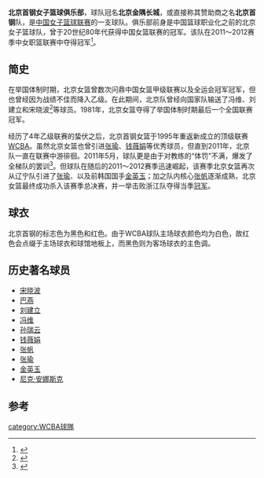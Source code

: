 {{中国篮球职业联赛 team 
| color1        = Black
| color2        = #E60000
| logo          = Beijinglvlan.jpeg
| pixels        = 150px
| 建队时间      = 1989年
| 联赛          = [[中国女子篮球联赛|中国女子篮球联赛]] 
| 球队历史      = 2011-12赛季冠军
| 球馆          = [[北京首钢体育馆|北京首钢体育馆]]
| 所在地        = [[北京|北京]]
| 球队颜色      = 黑色 和 红色
| 拥有人        = [[首钢集团|首钢集团]]
| 经理          = 袁超 
| 教练          = [[许利民|许利民]]
| 总冠军        = 1
}}
'''北京首钢女子篮球俱乐部'''，球队冠名'''北京金隅长城'''，或直接称其赞助商之名'''北京首钢'''队，是[[中国女子篮球联赛|中国女子篮球联赛]]的一支球队。俱乐部前身是中国篮球职业化之前的北京女子篮球队，曾于20世纪80年代获得中国女篮联赛的冠军。该队在2011～2012赛季中女职篮联赛中夺得冠军<ref>{{cite web |url=http://sports.qq.com/a/20120221/000710.htm |language=zh-cn |title=WCBA诞生新霸主 北京横扫浙江队史首夺总冠军 |publisher=腾讯体育 |date=2012-02-17 |accessdate=2012-02-25 |archive-date=2020-02-03 |archive-url=https://web.archive.org/web/20200203083141/https://sports.qq.com/a/20120221/000710.htm }}</ref>。

==简史==
在举国体制时期，北京女篮曾数次问鼎中国女篮甲级联赛以及全运会冠军冠军，但也曾经因为战绩不佳而降入乙级。在此期间，北京队曾经向国家队输送了冯维、刘建立和宋晓波<ref>{{cite web |url=http://sports.sohu.com/20120222/n335546672.shtml |language=zh-cn |title=宋晓波：31年的等待 前北京队主帅：坚持的褒奖 |publisher=搜狐体育 |date=2012-02-22 |accessdate=2012-02-25 |archive-date=2016-03-04 |archive-url=https://web.archive.org/web/20160304223752/http://sports.sohu.com/20120222/n335546672.shtml |dead-url=no }}</ref>等球员。1981年，北京女篮夺得了举国体制时期最后一个全国联赛冠军。

经历了4年乙级联赛的蛰伏之后，北京首钢女篮于1995年重返新成立的顶级联赛[[WCBA|WCBA]]。虽然北京女篮也曾引进[[张瑜|张瑜]]、[[钱薇娟|钱薇娟]]等优秀球员，但直到2011年，北京队一直在联赛中游徘徊。2011年5月，球队更是由于对教练的“体罚”不满，爆发了全梯队的罢训<ref>{{cite web |url=http://cba.sports.tom.com/2011-05-01/0OQ6/05506854.html |language=zh-cn |title=北京女篮全线罢训 球员：我们受国青男篮兵变启发 |publisher=TOM体育 |date=2011-05-01 |accessdate=2012-02-25 |archive-url=https://web.archive.org/web/20120510052408/http://cba.sports.tom.com/2011-05-01/0OQ6/05506854.html |archive-date=2012-05-10 |dead-url=yes }}</ref>。但球队在随后的2011～2012赛季迅速崛起，该赛季北京女篮再次从辽宁队引进了[[张瑜|张瑜]]、以及前韩国国手[[金英玉|金英玉]]；加之队内核心[[张帆_(篮球运动员)|张帆]]逐渐成熟，北京女篮最终成功杀入该赛季总决赛，并一举击败浙江队夺得当季[[冠军|冠军]]。

==球衣==
北京首钢的标志色为黑色和红色。由于WCBA球队主场球衣颜色均为白色，故红色会点缀于主场球衣和球馆地板上，而黑色则为客场球衣的主色调。

==历史著名球员==
{{div col}}
*[[宋晓波_(篮球运动员)|宋晓波]]
*[[巴燕|巴燕]]
*[[刘建立|刘建立]]
*[[冯维|冯维]]
*[[孙瑞云|孙瑞云]]
*[[钱薇娟|钱薇娟]]
*[[张帆_(篮球运动员)|张帆]]
*[[张瑜_(篮球运动员)|张瑜]]
*[[金英玉|金英玉]]
*[[尼克·安娜斯克|尼克·安娜斯克]]
{{div col end}}

==参考==
{{reflist}}
{{中国女子篮球联赛}}
[[category:WCBA球隊|category:WCBA球隊]]